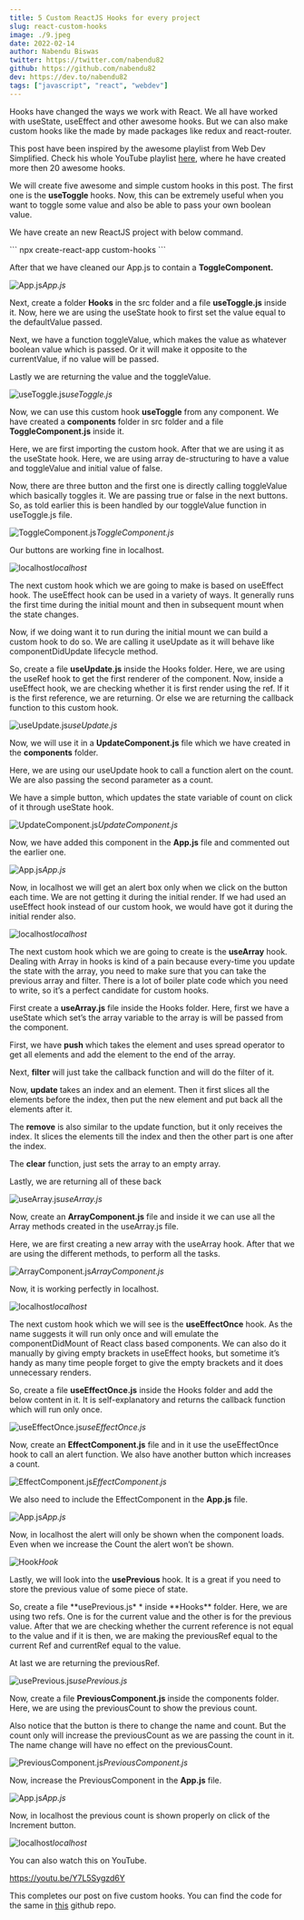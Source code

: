 ```yaml
---
title: 5 Custom ReactJS Hooks for every project
slug: react-custom-hooks
image: ./9.jpeg
date: 2022-02-14
author: Nabendu Biswas
twitter: https://twitter.com/nabendu82
github: https://github.com/nabendu82
dev: https://dev.to/nabendu82
tags: ["javascript", "react", "webdev"]
---
```



Hooks have changed the ways we work with React. We all have worked with useState, useEffect and other awesome hooks. But we can also make custom hooks like the made by made packages like redux and react-router.

This post have been inspired by the awesome playlist from Web Dev Simplified. Check his whole YouTube playlist [here](https://www.youtube.com/watch?v=0c6znExIqRw&list=PLZlA0Gpn_vH-aEDXnaFNLsqiJWFpIWV03&ab_channel=WebDevSimplified), where he have created more then 20 awesome hooks.

We will create five awesome and simple custom hooks in this post. The first one is the **useToggle** hooks. Now, this can be extremely useful when you want to toggle some value and also be able to pass your own boolean value.

We have create an new ReactJS project with below command.

<div className={styles.code__block}>
  ``` npx create-react-app custom-hooks ```
</div>

After that we have cleaned our App.js to contain a **ToggleComponent.**

![App.js](https://res.cloudinary.com/dxkxvfo2o/image/upload/v1661781529/New-blogs/Yashvendra9_mdx/2_zb4fof.jpg)_App.js_

Next, create a folder **Hooks** in the src folder and a file **useToggle.js** inside it. Now, here we are using the useState hook to first set the value equal to the defaultValue passed.

Next, we have a function toggleValue, which makes the value as whatever boolean value which is passed. Or it will make it opposite to the currentValue, if no value will be passed.

Lastly we are returning the value and the toggleValue.

![useToggle.js](https://res.cloudinary.com/dxkxvfo2o/image/upload/v1661781530/New-blogs/Yashvendra9_mdx/3_t1twgl.jpg)_useToggle.js_

Now, we can use this custom hook **useToggle** from any component. We have created a **components** folder in src folder and a file **ToggleComponent.js** inside it.

Here, we are first importing the custom hook. After that we are using it as the useState hook. Here, we are using array de-structuring to have a value and toggleValue and initial value of false.

Now, there are three button and the first one is directly calling toggleValue which basically toggles it. We are passing true or false in the next buttons. So, as told earlier this is been handled by our toggleValue function in useToggle.js file.

![ToggleComponent.js](https://res.cloudinary.com/dxkxvfo2o/image/upload/v1661781531/New-blogs/Yashvendra9_mdx/4_tciq1x.jpg)_ToggleComponent.js_

Our buttons are working fine in localhost.

![localhost](https://res.cloudinary.com/dxkxvfo2o/image/upload/v1661781531/New-blogs/Yashvendra9_mdx/5_jh4jia.jpg)_localhost_

The next custom hook which we are going to make is based on useEffect hook. The useEffect hook can be used in a variety of ways. It generally runs the first time during the initial mount and then in subsequent mount when the state changes.

Now, if we doing want it to run during the initial mount we can build a custom hook to do so. We are calling it useUpdate as it will behave like componentDidUpdate lifecycle method.

So, create a file **useUpdate.js** inside the Hooks folder. Here, we are using the useRef hook to get the first renderer of the component. Now, inside a useEffect hook, we are checking whether it is first render using the ref. If it is the first reference, we are returning. Or else we are returning the callback function to this custom hook.

![useUpdate.js](https://res.cloudinary.com/dxkxvfo2o/image/upload/v1661781532/New-blogs/Yashvendra9_mdx/6_y9ezbe.jpg)_useUpdate.js_

Now, we will use it in a **UpdateComponent.js** file which we have created in the **components** folder.

Here, we are using our useUpdate hook to call a function alert on the count. We are also passing the second parameter as a count.

We have a simple button, which updates the state variable of count on click of it through useState hook.

![UpdateComponent.js](https://res.cloudinary.com/dxkxvfo2o/image/upload/v1661781533/New-blogs/Yashvendra9_mdx/7_bv9zip.jpg)_UpdateComponent.js_

Now, we have added this component in the **App.js** file and commented out the earlier one.

![App.js](https://res.cloudinary.com/dxkxvfo2o/image/upload/v1661781534/New-blogs/Yashvendra9_mdx/8_fxlmfb.jpg)_App.js_

Now, in localhost we will get an alert box only when we click on the button each time. We are not getting it during the initial render. If we had used an useEffect hook instead of our custom hook, we would have got it during the initial render also.

![localhost](https://res.cloudinary.com/dxkxvfo2o/image/upload/v1661781537/New-blogs/Yashvendra9_mdx/9_lpfbgh.jpg)_localhost_

The next custom hook which we are going to create is the **useArray** hook. Dealing with Array in hooks is kind of a pain because every-time you update the state with the array, you need to make sure that you can take the previous array and filter. There is a lot of boiler plate code which you need to write, so it’s a perfect candidate for custom hooks.

First create a **useArray.js** file inside the Hooks folder. Here, first we have a useState which set’s the array variable to the array is will be passed from the component.

First, we have **push** which takes the element and uses spread operator to get all elements and add the element to the end of the array.

Next, **filter** will just take the callback function and will do the filter of it.

Now, **update** takes an index and an element. Then it first slices all the elements before the index, then put the new element and put back all the elements after it.

The **remove** is also similar to the update function, but it only receives the index. It slices the elements till the index and then the other part is one after the index.

The **clear** function, just sets the array to an empty array.

Lastly, we are returning all of these back

![useArray.js](https://res.cloudinary.com/dxkxvfo2o/image/upload/v1661781538/New-blogs/Yashvendra9_mdx/10_hl856r.jpg)_useArray.js_

Now, create an **ArrayComponent.js** file and inside it we can use all the Array methods created in the useArray.js file.

Here, we are first creating a new array with the useArray hook. After that we are using the different methods, to perform all the tasks.

![ArrayComponent.js](https://res.cloudinary.com/dxkxvfo2o/image/upload/v1661781539/New-blogs/Yashvendra9_mdx/11_aok8yg.jpg)_ArrayComponent.js_

Now, it is working perfectly in localhost.

![localhost](https://res.cloudinary.com/dxkxvfo2o/image/upload/v1661781536/New-blogs/Yashvendra9_mdx/12_vy3ipf.gif)_localhost_

The next custom hook which we will see is the **useEffectOnce** hook. As the name suggests it will run only once and will emulate the componentDidMount of React class based components. We can also do it manually by giving empty brackets in useEffect hooks, but sometime it’s handy as many time people forget to give the empty brackets and it does unnecessary renders.

So, create a file **useEffectOnce.js** inside the Hooks folder and add the below content in it. It is self-explanatory and returns the callback function which will run only once.

![useEffectOnce.js](https://res.cloudinary.com/dxkxvfo2o/image/upload/v1661781544/New-blogs/Yashvendra9_mdx/13_daxgat.jpg)_useEffectOnce.js_

Now, create an **EffectComponent.js** file and in it use the useEffectOnce hook to call an alert function. We also have another button which increases a count.

![EffectComponent.js](https://res.cloudinary.com/dxkxvfo2o/image/upload/v1661781540/New-blogs/Yashvendra9_mdx/14_mvnzzk.jpg)_EffectComponent.js_

We also need to include the EffectComponent in the **App.js** file.

![App.js](https://res.cloudinary.com/dxkxvfo2o/image/upload/v1661781541/New-blogs/Yashvendra9_mdx/15_iszi4s.jpg)_App.js_

Now, in localhost the alert will only be shown when the component loads. Even when we increase the Count the alert won’t be shown.

![Hook](https://res.cloudinary.com/dxkxvfo2o/image/upload/v1661781543/New-blogs/Yashvendra9_mdx/16_so92uh.gif)_Hook_

Lastly, we will look into the **usePrevious** hook. It is a great if you need to store the previous value of some piece of state.

So, create a file **usePrevious.js\* \* inside **Hooks\*\* folder. Here, we are using two refs. One is for the current value and the other is for the previous value. After that we are checking whether the current reference is not equal to the value and if it is then, we are making the previousRef equal to the current Ref and currentRef equal to the value.

At last we are returning the previousRef.

![usePrevious.js](https://res.cloudinary.com/dxkxvfo2o/image/upload/v1661781545/New-blogs/Yashvendra9_mdx/17_ialuok.jpg)_usePrevious.js_

Now, create a file **PreviousComponent.js** inside the components folder. Here, we are using the previousCount to show the previous count.

Also notice that the button is there to change the name and count. But the count only will increase the previousCount as we are passing the count in it. The name change will have no effect on the previousCount.

![PreviousComponent.js](https://res.cloudinary.com/dxkxvfo2o/image/upload/v1661781546/New-blogs/Yashvendra9_mdx/18_kivjeg.jpg)_PreviousComponent.js_

Now, increase the PreviousComponent in the **App.js** file.

![App.js](https://res.cloudinary.com/dxkxvfo2o/image/upload/v1661781548/New-blogs/Yashvendra9_mdx/19_df9sx1.jpg)_App.js_

Now, in localhost the previous count is shown properly on click of the Increment button.

![localhost](https://res.cloudinary.com/dxkxvfo2o/image/upload/v1661781549/New-blogs/Yashvendra9_mdx/20_jpc2oc.jpg)_localhost_

You can also watch this on YouTube.

https://youtu.be/Y7L5Sygzd6Y

This completes our post on five custom hooks. You can find the code for the same in [this](https://github.com/nabendu82/custom-hooks) github repo.
